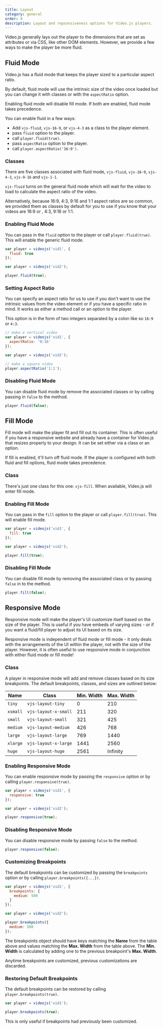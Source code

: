 ```yaml
---
title: Layout
category: general
order: 4
description: Layout and repsonsiveness options for Video.js players.
---
```


Video.js generally lays out the player to the dimensions that are set as attributes or via CSS, like other DOM elements. However, we provide a few ways to make the player be more fluid.

## Fluid Mode

Video.js has a fluid mode that keeps the player sized to a particular aspect ratio.

By default, fluid mode will use the intrinsic size of the video once loaded but you can change it with classes or with the `aspectRatio` option.

Enabling fluid mode will disable fill mode. If both are enabled, fluid mode takes precedence.

You can enable fluid in a few ways:

* Add `vjs-fluid`, `vjs-16-9`, or `vjs-4-3` as a class to the player element.
* pass `fluid` option to the player.
* call `player.fluid(true)`.
* pass `aspectRatio` option to the player.
* call `player.aspectRatio('16:9')`.

### Classes

There are five classes associated with fluid mode, `vjs-fluid`, `vjs-16-9`, `vjs-4-3`, `vjs-9-16` and `vjs-1-1`.

`vjs-fluid` turns on the general fluid mode which will wait for the video to load to calculate the aspect ratio of the video.

Alternatively, because 16:9, 4:3, 9:16 and 1:1  aspect ratios are so common, we provided them as classes by default for you to use if you know that your videos are 16:9 or , 4:3, 9:16 or 1:1.

### Enabling Fluid Mode

You can pass in the `fluid` option to the player or call `player.fluid(true)`. This will enable the generic fluid mode.

```js
var player = videojs('vid1', {
  fluid: true
});
```

```js
var player = videojs('vid2');

player.fluid(true);
```

### Setting Aspect Ratio

You can specify an aspect ratio for us to use if you don't want to use the intrinsic values from the video element or if you have a specific ratio in mind. It works as either a method call or an option to the player.

This option is in the form of two integers separated by a colon like so `16:9` or `4:3`.

```js
// make a vertical video
var player = videojs('vid1', {
  aspectRatio: '9:16'
});
```

```js
var player = videojs('vid2');

// make a square video
player.aspectRatio('1:1');
```

### Disabling Fluid Mode

You can disable fluid mode by remove the associated classes or by calling passing in `false` to the method.

```js
player.fluid(false);
```

## Fill Mode

Fill mode will make the player fit and fill out its container. This is often useful if you have a responsive website and already have a container for Video.js that resizes properly to your design. It can be set either via a class or an option.

If fill is enabled, it'll turn off fluid mode. If the player is configured with both fluid and fill options, fluid mode takes precedence.

### Class

There's just one class for this one: `vjs-fill`. When available, Video.js will enter fill mode.

### Enabling Fill Mode

You can pass in the `fill` option to the player or call `player.fill(true)`. This will enable fill mode.

```js
var player = videojs('vid1', {
  fill: true
});
```

```js
var player = videojs('vid2');

player.fill(true);
```

### Disabling Fill Mode

You can disable fill mode by removing the associated class or by passing `false` in to the method.

```js
player.fill(false);
```

## Responsive Mode

Responsive mode will make the player's UI customize itself based on the size of the player. This is useful if you have embeds of varying sizes - or if you want a fluid/fill player to adjust its UI based on its size.

Responsive mode is independent of fluid mode or fill mode - it only deals with the arrangements of the UI within the player, not with the size of the player. However, it is often useful to use responsive mode in conjunction with either fluid mode or fill mode!

### Class

A player in responsive mode will add and remove classes based on its size breakpoints. The default breakpoints, classes, and sizes are outlined below:

| Name     | Class                | Min. Width | Max. Width |
| -------- | -------------------- | ---------- | ---------- |
| `tiny`   | `vjs-layout-tiny`    | 0          | 210        |
| `xsmall` | `vjs-layout-x-small` | 211        | 320        |
| `small`  | `vjs-layout-small`   | 321        | 425        |
| `medium` | `vjs-layout-medium`  | 426        | 768        |
| `large`  | `vjs-layout-large`   | 769        | 1440       |
| `xlarge` | `vjs-layout-x-large` | 1441       | 2560       |
| `huge`   | `vjs-layout-huge`    | 2561       | Infinity   |

### Enabling Responsive Mode

You can enable responsive mode by passing the `responsive` option or by calling `player.responsive(true)`.

```js
var player = videojs('vid1', {
  responsive: true
});
```

```js
var player = videojs('vid2');

player.responsive(true);
```

### Disabling Responsive Mode

You can disable responsive mode by passing `false` to the method.

```js
player.responsive(false);
```

### Customizing Breakpoints

The default breakpoints can be customized by passing the `breakpoints` option or by calling `player.breakpoints({...})`.

```js
var player = videojs('vid1', {
  breakpoints: {
    medium: 500
  }
});
```

```js
var player = videojs('vid2');

player.breakpoints({
  medium: 500
});
```

The breakpoints object should have keys matching the **Name** from the table above and values matching the **Max. Width** from the table above. The **Min. Width** is calculated by adding one to the previous breakpoint's **Max. Width**.

Anytime breakpoints are customized, previous customizations are discarded.

### Restoring Default Breakpoints

The default breakpoints can be restored by calling `player.breakpoints(true)`.

```js
var player = videojs('vid1');

player.breakpoints(true);
```

This is only useful if breakpoints had previously been customized.
